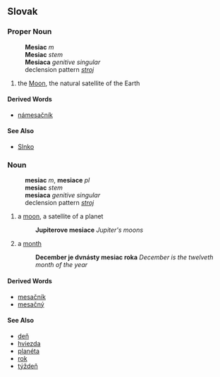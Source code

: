 == Slovak ==
=== Proper Noun ===
:'''Mesiac''' ''m''
:'''Mesiac''' ''stem''
:'''Mesiaca''' ''genitive singular''
:declension pattern ''[[Slovak declension pattern stroj|stroj]]''
# the [[Moon]], the natural satellite of the Earth
==== Derived Words ====
* [[námesačník]]
==== See Also ====
* [[Slnko#Slovak|Slnko]]
=== Noun ===
:'''mesiac''' ''m'', '''mesiace''' ''pl''
:'''mesiac''' ''stem''
:'''mesiaca''' ''genitive singular''
:declension pattern ''[[Slovak declension pattern stroj|stroj]]''
# a [[moon]], a satellite of a planet
#: '''Jupiterove mesiace''' ''Jupiter's moons''
# a [[month]]
#: '''December je dvnásty mesiac roka''' ''December is the twelveth month of the year''
==== Derived Words ====
* [[mesačník]]
* [[mesačný]]
==== See Also ====
* [[deň#Slovak|deň]]
* [[hviezda#Slovak|hviezda]]
* [[planéta#Slovak|planéta]]
* [[rok#Slovak|rok]]
* [[týždeň#Slovak|týždeň]]